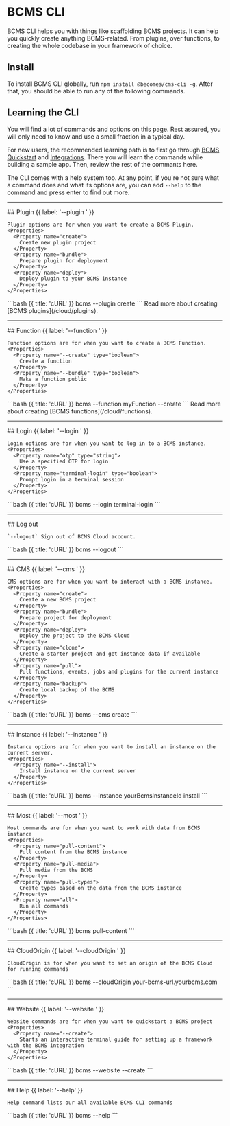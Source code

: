 # BCMS CLI

BCMS CLI helps you with things like scaffolding BCMS projects. It can help you quickly create anything BCMS-related. From plugins, over functions, to creating the whole codebase in your framework of choice.

## Install

To install BCMS CLI globally, run `npm install @becomes/cms-cli -g`. After that, you should be able to run any of the following commands.

## Learning the CLI

You will find a lot of commands and options on this page. Rest assured, you will only need to know and use a small fraction in a typical day.

For new users, the recommended learning path is to first go through [BCMS Quickstart](/quickstart) and [Integrations](/integrations). There you will learn the commands while building a sample app. Then, review the rest of the commants here.

The CLI comes with a help system too. At any point, if you're not sure what a command does and what its options are, you can add `--help` to the command and press enter to find out more.

---

<Row>
  <Col>
    ## Plugin {{ label: '--plugin <command>' }}

    Plugin options are for when you want to create a BCMS Plugin.
    <Properties>
      <Property name="create">
        Create new plugin project
      </Property>
      <Property name="bundle">
        Prepare plugin for deployment
      </Property>
      <Property name="deploy">
        Deploy plugin to your BCMS instance
      </Property>
    </Properties>
  </Col>
  <Col sticky>
    <CodeGroup title="Example command">
    ```bash {{ title: 'cURL' }}
    bcms --plugin create
    ```
    </CodeGroup>
     Read more about creating [BCMS plugins](/cloud/plugins).
  </Col>
</Row>

---

<Row>
  <Col>
    ## Function {{ label: '--function <name> <options>' }}

    Function options are for when you want to create a BCMS Function.
    <Properties>
      <Property name="--create" type="boolean">
        Create a function
      </Property>
      <Property name="--bundle" type="boolean">
        Make a function public
      </Property>
    </Properties>
  </Col>
  <Col sticky>
    <CodeGroup title="Example command">
    ```bash {{ title: 'cURL' }}
    bcms --function myFunction --create
    ```
    </CodeGroup>
     Read more about creating [BCMS functions](/cloud/functions).
  </Col>
</Row>

---

<Row>
  <Col>
    ## Login {{ label: '--login <options>' }}

    Login options are for when you want to log in to a BCMS instance.
    <Properties>
      <Property name="otp" type="string">
        Use a specified OTP for login
      </Property>
      <Property name="terminal-login" type="boolean">
        Prompt login in a terminal session
      </Property>
    </Properties>
  </Col>
  <Col sticky>
    <CodeGroup title="Example command">
    ```bash {{ title: 'cURL' }}
    bcms --login terminal-login
    ```
    </CodeGroup>
  </Col>
</Row>

---

<Row>
  <Col>
    ## Log out

    `--logout` Sign out of BCMS Cloud account.
  </Col>
  <Col sticky>
    <CodeGroup title="Example command">
    ```bash {{ title: 'cURL' }}
    bcms --logout
    ```
    </CodeGroup>
  </Col>
</Row>

---

<Row>
  <Col>
    ## CMS {{ label: '--cms <command>' }}

    CMS options are for when you want to interact with a BCMS instance.
    <Properties>
      <Property name="create">
        Create a new BCMS project
      </Property>
      <Property name="bundle">
        Prepare project for deployment
      </Property>
      <Property name="deploy">
        Deploy the project to the BCMS Cloud
      </Property>
      <Property name="clone">
        Create a starter project and get instance data if available
      </Property>
      <Property name="pull">
        Pull functions, events, jobs and plugins for the current instance
      </Property>
      <Property name="backup">
        Create local backup of the BCMS
      </Property>
    </Properties>
  </Col>
  <Col sticky>
    <CodeGroup title="Example command">
    ```bash {{ title: 'cURL' }}
    bcms --cms create
    ```
    </CodeGroup>
  </Col>
</Row>

---

<Row>
  <Col>
    ## Instance {{ label: '--instance <id> <options>' }}

    Instance options are for when you want to install an instance on the current server.
    <Properties>
      <Property name="--install">
        Install instance on the current server
      </Property>
    </Properties>
  </Col>
  <Col sticky>
    <CodeGroup title="Example command">
    ```bash {{ title: 'cURL' }}
    bcms --instance yourBcmsInstanceId install
    ```
    </CodeGroup>
  </Col>
</Row>

---

<Row>
  <Col>
    ## Most {{ label: '--most <command>' }}

    Most commands are for when you want to work with data from BCMS instance
    <Properties>
      <Property name="pull-content">
        Pull content from the BCMS instance
      </Property>
      <Property name="pull-media">
        Pull media from the BCMS
      </Property>
      <Property name="pull-types">
        Create types based on the data from the BCMS instance
      </Property>
      <Property name="all">
        Run all commands
      </Property>
    </Properties>
  </Col>
  <Col sticky>
    <CodeGroup title="Example command">
    ```bash {{ title: 'cURL' }}
    bcms pull-content
    ```
    </CodeGroup>
  </Col>
</Row>

---

<Row>
  <Col>
    ## CloudOrigin {{ label: '--cloudOrigin <url>' }}

    CloudOrigin is for when you want to set an origin of the BCMS Cloud for running commands
  </Col>
  <Col sticky>
    <CodeGroup title="Example command">
    ```bash {{ title: 'cURL' }}
    bcms --cloudOrigin your-bcms-url.yourbcms.com
    ```
    </CodeGroup>
  </Col>
</Row>

---

<Row>
  <Col>
    ## Website {{ label: '--website <command>' }}

    Website commands are for when you want to quickstart a BCMS project
    <Properties>
      <Property name="--create">
        Starts an interactive terminal guide for setting up a framework with the BCMS integration
      </Property>
    </Properties>
  </Col>
  <Col sticky>
    <CodeGroup title="Example command">
    ```bash {{ title: 'cURL' }}
    bcms --website --create
    ```
    </CodeGroup>
  </Col>
</Row>

---

<Row>
  <Col>
    ## Help {{ label: '--help' }}

    Help command lists our all available BCMS CLI commands
  </Col>
  <Col sticky>
    <CodeGroup title="Example command">
    ```bash {{ title: 'cURL' }}
    bcms --help
    ```
    </CodeGroup>
  </Col>
</Row>
